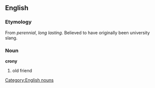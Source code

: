 ==English==
=== Etymology ===
From {{Gr.}} [[]] ''perennial'', ''long lasting''.  Believed to have originally been university slang.
=== Noun ===
[[Category:English nouns]]
'''crony'''
# old friend